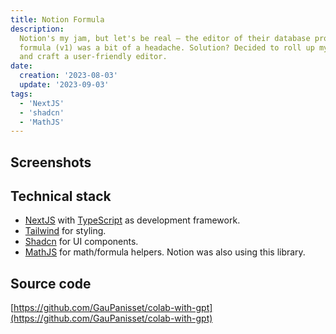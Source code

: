 ```yaml
---
title: Notion Formula
description:
  Notion's my jam, but let's be real — the editor of their database property
  formula (v1) was a bit of a headache. Solution? Decided to roll up my sleeves
  and craft a user-friendly editor.
date:
  creation: '2023-08-03'
  update: '2023-09-03'
tags:
  - 'NextJS'
  - 'shadcn'
  - 'MathJS'
---
```



## Screenshots

<MdxImage
  alt="a gif showing a page with 4 blocks with specific parameters used to setup a basic notion formula."
  caption="A basic example showing a formula built with the editor"
  src="notion-formula/notion-formula.gif"
/>

## Technical stack

- [NextJS](https://nextjs.org/) with
  [TypeScript](https://www.typescriptlang.org/docs/) as development framework.
- [Tailwind](https://tailwindcss.com/docs) for styling.
- [Shadcn](https://ui.shadcn.com/) for UI components.
- [MathJS](https://mathjs.org/) for math/formula helpers. Notion was also using
  this library.

## Source code

[https://github.com/GauPanisset/colab-with-gpt](https://github.com/GauPanisset/colab-with-gpt)
